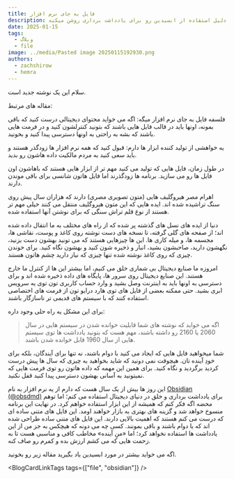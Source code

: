 ```yaml
---
title: فایل به جای نرم افزار
description: توی این مقاله در مورد فلسفه فایل به جای نرم افزار بهتون توضیحاتی ارائه می دم که دلیل استفاده از ابسیدین رو برای یادداشت برداری روشن میکنه.
date: 2025-01-15
tags:
  - وبلاگ
  - file
image: ../media/Pasted image 20250115192930.png
authors:
  - zachshirow
  - hemra
---
```


سلام این یک نوشته جدید است. 

مقاله های مرتبط: 




فلسفه فایل به جای نرم افزار میگه: اگه می خواید محتوای دیجیتالی درست کنید که باقی بمونه، اونها باید در قالب فایل هایی باشند که بتونید کنترلشون کنید و در فرمت هایی باشند که بشه به راحتی به اونها دسترسی پیدا کنید و بخونید.

یه خواهشی از تولید کننده ابزار ها دارم: قبول کنید که همه نرم افزار ها زودگذر هستند و باید سعی کنید به مردم مالکیت داده هاشون رو بدید.

در طول زمان، فایل هایی که تولید می کنید مهم تر از ابزار هایی هستند که باهاشون اون فایل ها رو می سازید. برنامه ها زودگذرند اما فایل هاتون شانسی برای باقی موندن دارند.

اهرام مصر هیروگلیف هایی (متون تصویری مصری) دارند که هزاران سال پیش روی سنگ تراشیده شده اند. ایده هایی که این متون هیروگلیف منتقل می کنند خیلی مهم تر هستند از نوع قلم تراش سنگی که برای نوشتن آنها استفاده شده.

دنیا از ایده های نسل های گذشته پر شده که از راه های مختلف به ما انتقال داده شده اند؛ از صفحه های گلی گرفته، تا نسخه های دست نوشته روی کاغذ و پوست، نقاشی ها، مجسمه ها، و میله کاری ها. این ها چیزهایی هستند که می تونید بهشون دست بزنید، نگهشون دارید، صاحبشون بشید، انبار و ذخیره شون کنید و بهشون نگاه کنید. برای خوندن چیزی که روی کاغذ نوشته شده تنها چیزی که نیاز دارید چشم هاتون هستند.

امروزه ما صنایع دیجیتال بی شماری خلق می کنیم، اما بیشتر این ها از کنترل ما خارج هستند. این صنایع دیجیتال روی سرور ها، پایگاه های داده ذخیره شده اند و برای دسترسی به اونها باید به اینترنت وصل بشید و وارد حساب کاربری تون توی یه سرویس ابری بشید. حتی ممکنه بعضی از فایل های توی هارد درایو تون از فرمت های اختصاصی استفاده کنند که با سیستم های قدیمی تر ناسازگار باشند.

برای این مشکل یه راه حلی وجود داره:

> اگه می خواید که نوشته های شما قابلیت خوانده شدن در سیستم هایی در سال 2060 یا 2160 رو داشته باشند، مهم هست که بتونید یادداشت ها توی سیستم هایی از سال 1960 قابل خوانده شدن باشند.

شما میخواهید فایل هایی که ایجاد می کنید با دوام باشند، نه تنها برای آیندگان، بلکه برای خودِ آینده تان. هیچوقت نمی دونید که شاید بخواهید به چیزی که سال ها پیش درست کردید برگردید و نگاه کنید. برای همین این مهمه که داده هاتون رو توی فرمت هایی که نمیتونید به آسانی بهشون دسترسی پیدا کنید قفل نکنید.

این روز ها بیش از یک سال هست که دارم از یه نرم افزار به نام [Obsidian (@obsdmd)](https://zachshirow.ir/posts/obsidian-sharpen-your-thinking) برای یادداشت برداری و خلق در دنیای دیجیتال استفاده می کنم؛ اما توهم محضه اگه فکر کنم که همیشه از این ابزار استفاده خواهم کرد. در نهایت این برنامه منسوخ خواهد شد و گزینه های بهتری به بازار خواهند اومد. این فایل های متنی ساده ای که درست می کنم هستند که اهمیت بالایی دارند. این فایل های متنی ساده طراحی شده اند که با دوام باشند و باقی بمونند. کسی چه می دونه که هیچکس به جز من از این یادداشت ها استفاده نخواهد کرد؛ اما «منِ آینده» مخاطب کافی و مناسبی هست تا به زحمت هایی که می کشم ارزش بده و کمرم رو صاف کنه.

اگه می خواید بیشتر در مورد ابسیدین یاد بگیرید مقاله زیر رو بخونید. 

<BlogCardLink id="[[obsidian-about.mdx]]" />

<BlogCardLinkTags tags={["file", "obsidian"]} />
